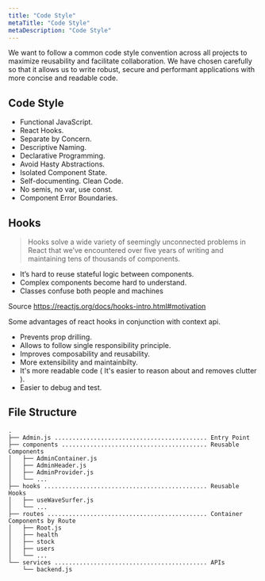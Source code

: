 ```yaml
---
title: "Code Style"
metaTitle: "Code Style"
metaDescription: "Code Style"
---
```


We want to follow a common code style convention across all projects to maximize reusability and facilitate collaboration. We have chosen carefully so that it allows us to write robust, secure and performant applications with more concise and readable code.

## Code Style

- Functional JavaScript.
- React Hooks.
- Separate by Concern.
- Descriptive Naming.
- Declarative Programming.
- Avoid Hasty Abstractions.
- Isolated Component State.
- Self-documenting. Clean Code.
- No semis, no var, use const.
- Component Error Boundaries.

## Hooks

> Hooks solve a wide variety of seemingly unconnected problems in React that we’ve encountered over five years of writing and maintaining tens of thousands of components.

- It’s hard to reuse stateful logic between components.
- Complex components become hard to understand.
- Classes confuse both people and machines

Source https://reactjs.org/docs/hooks-intro.html#motivation

Some advantages of react hooks in conjunction with context api.

- Prevents prop drilling.
- Allows to follow single responsibility principle.
- Improves composability and reusability.
- More extensibility and maintainbilty.
- It's more readable code ( It's easier to reason about and removes clutter ).
- Easier to debug and test.

## File Structure

```
.
├── Admin.js ........................................... Entry Point
├── components ......................................... Reusable Components
│   ├── AdminContainer.js
│   ├── AdminHeader.js
│   ├── AdminProvider.js
│   └── ...
├── hooks .............................................. Reusable Hooks
│   ├── useWaveSurfer.js
│   └── ...
├── routes ............................................. Container Components by Route
│   ├── Root.js
│   ├── health
│   ├── stock
│   ├── users
│   └── ...
└── services ........................................... APIs
    └── backend.js
```

